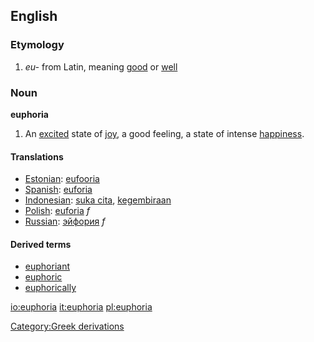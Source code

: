 {{wikipedia}}

== English ==
=== Etymology ===
#''eu-'' from Latin, meaning [[good]] or [[well]]

=== Noun ===
'''euphoria'''

# An [[excited]] state of [[joy]], a good feeling, a state of intense [[happiness]].

==== Translations ====
*[[Estonian]]: [[eufooria]]
*[[Spanish]]: [[euforia]]
*[[Indonesian]]: [[suka cita]], [[gembira|kegembiraan]]
*[[Polish]]: [[euforia]] ''f''
*[[Russian]]: [[эйфория]] ''f''

==== Derived terms ====
* [[euphoriant]]
* [[euphoric]]
* [[euphorically]]

[[Category:Greek derivations]]

[[io:euphoria]]
[[it:euphoria]]
[[pl:euphoria]]